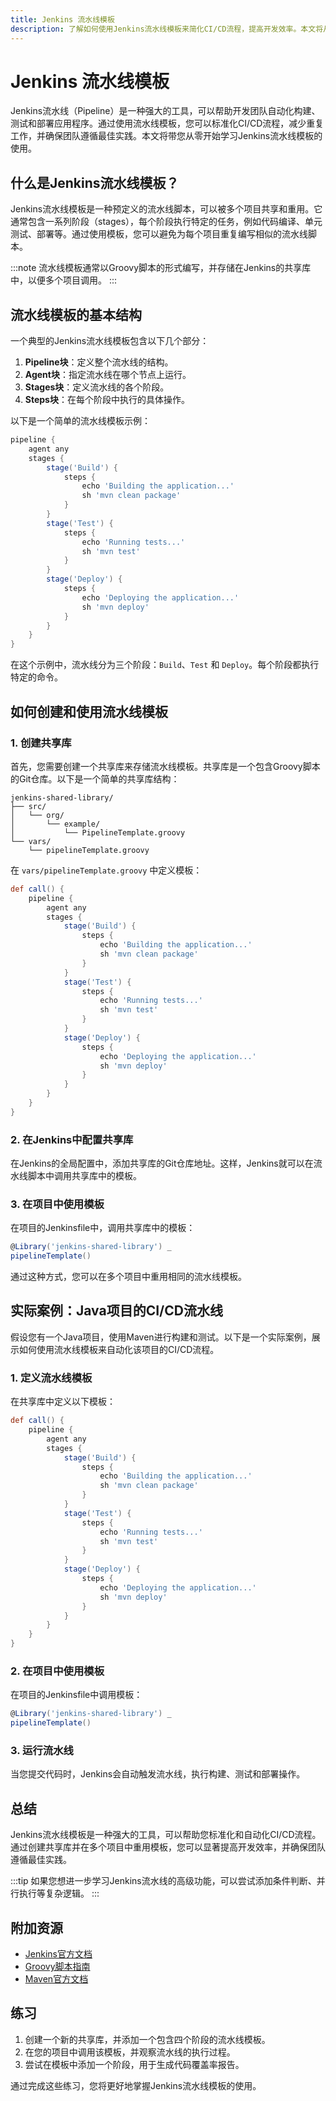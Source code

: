 ```yaml
---
title: Jenkins 流水线模板
description: 了解如何使用Jenkins流水线模板来简化CI/CD流程，提高开发效率。本文将从基础概念讲起，逐步深入，并提供实际案例和代码示例。
---
```


# Jenkins 流水线模板

Jenkins流水线（Pipeline）是一种强大的工具，可以帮助开发团队自动化构建、测试和部署应用程序。通过使用流水线模板，您可以标准化CI/CD流程，减少重复工作，并确保团队遵循最佳实践。本文将带您从零开始学习Jenkins流水线模板的使用。

## 什么是Jenkins流水线模板？

Jenkins流水线模板是一种预定义的流水线脚本，可以被多个项目共享和重用。它通常包含一系列阶段（stages），每个阶段执行特定的任务，例如代码编译、单元测试、部署等。通过使用模板，您可以避免为每个项目重复编写相似的流水线脚本。

:::note
流水线模板通常以Groovy脚本的形式编写，并存储在Jenkins的共享库中，以便多个项目调用。
:::

## 流水线模板的基本结构

一个典型的Jenkins流水线模板包含以下几个部分：

1. **Pipeline块**：定义整个流水线的结构。
2. **Agent块**：指定流水线在哪个节点上运行。
3. **Stages块**：定义流水线的各个阶段。
4. **Steps块**：在每个阶段中执行的具体操作。

以下是一个简单的流水线模板示例：

```groovy
pipeline {
    agent any
    stages {
        stage('Build') {
            steps {
                echo 'Building the application...'
                sh 'mvn clean package'
            }
        }
        stage('Test') {
            steps {
                echo 'Running tests...'
                sh 'mvn test'
            }
        }
        stage('Deploy') {
            steps {
                echo 'Deploying the application...'
                sh 'mvn deploy'
            }
        }
    }
}
```

在这个示例中，流水线分为三个阶段：`Build`、`Test` 和 `Deploy`。每个阶段都执行特定的命令。

## 如何创建和使用流水线模板

### 1. 创建共享库

首先，您需要创建一个共享库来存储流水线模板。共享库是一个包含Groovy脚本的Git仓库。以下是一个简单的共享库结构：

```
jenkins-shared-library/
├── src/
│   └── org/
│       └── example/
│           └── PipelineTemplate.groovy
└── vars/
    └── pipelineTemplate.groovy
```

在 `vars/pipelineTemplate.groovy` 中定义模板：

```groovy
def call() {
    pipeline {
        agent any
        stages {
            stage('Build') {
                steps {
                    echo 'Building the application...'
                    sh 'mvn clean package'
                }
            }
            stage('Test') {
                steps {
                    echo 'Running tests...'
                    sh 'mvn test'
                }
            }
            stage('Deploy') {
                steps {
                    echo 'Deploying the application...'
                    sh 'mvn deploy'
                }
            }
        }
    }
}
```

### 2. 在Jenkins中配置共享库

在Jenkins的全局配置中，添加共享库的Git仓库地址。这样，Jenkins就可以在流水线脚本中调用共享库中的模板。

### 3. 在项目中使用模板

在项目的Jenkinsfile中，调用共享库中的模板：

```groovy
@Library('jenkins-shared-library') _
pipelineTemplate()
```

通过这种方式，您可以在多个项目中重用相同的流水线模板。

## 实际案例：Java项目的CI/CD流水线

假设您有一个Java项目，使用Maven进行构建和测试。以下是一个实际案例，展示如何使用流水线模板来自动化该项目的CI/CD流程。

### 1. 定义流水线模板

在共享库中定义以下模板：

```groovy
def call() {
    pipeline {
        agent any
        stages {
            stage('Build') {
                steps {
                    echo 'Building the application...'
                    sh 'mvn clean package'
                }
            }
            stage('Test') {
                steps {
                    echo 'Running tests...'
                    sh 'mvn test'
                }
            }
            stage('Deploy') {
                steps {
                    echo 'Deploying the application...'
                    sh 'mvn deploy'
                }
            }
        }
    }
}
```

### 2. 在项目中使用模板

在项目的Jenkinsfile中调用模板：

```groovy
@Library('jenkins-shared-library') _
pipelineTemplate()
```

### 3. 运行流水线

当您提交代码时，Jenkins会自动触发流水线，执行构建、测试和部署操作。

## 总结

Jenkins流水线模板是一种强大的工具，可以帮助您标准化和自动化CI/CD流程。通过创建共享库并在多个项目中重用模板，您可以显著提高开发效率，并确保团队遵循最佳实践。

:::tip
如果您想进一步学习Jenkins流水线的高级功能，可以尝试添加条件判断、并行执行等复杂逻辑。
:::

## 附加资源

- [Jenkins官方文档](https://www.jenkins.io/doc/)
- [Groovy脚本指南](https://groovy-lang.org/documentation.html)
- [Maven官方文档](https://maven.apache.org/guides/)

## 练习

1. 创建一个新的共享库，并添加一个包含四个阶段的流水线模板。
2. 在您的项目中调用该模板，并观察流水线的执行过程。
3. 尝试在模板中添加一个阶段，用于生成代码覆盖率报告。

通过完成这些练习，您将更好地掌握Jenkins流水线模板的使用。